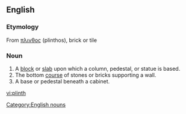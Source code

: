 ==English==
===Etymology===
From {{Gr.}} [[πλινθος]] (plinthos), brick or tile
===Noun===
[[Category:English nouns]]
#A [[block]] or [[slab]] upon which a column, pedestal, or statue is based.
#The bottom [[course]] of stones or bricks supporting a wall.
#A base or pedestal beneath a cabinet.

[[vi:plinth]]